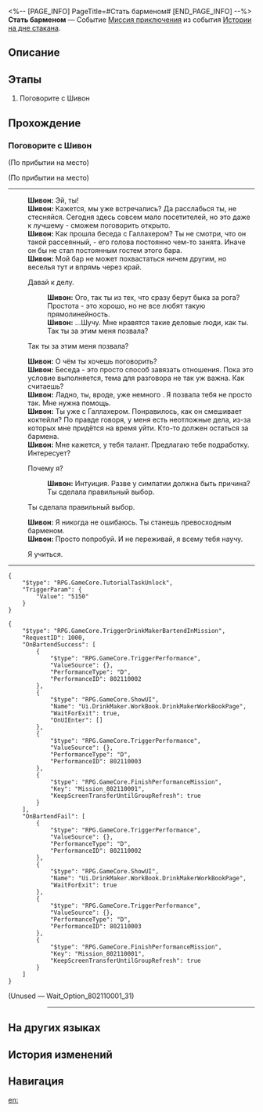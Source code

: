 <%-- [PAGE_INFO]
PageTitle=#Стать барменом#
[END_PAGE_INFO] --%>
{{Дополнить|Диалоги.}}
{{Миссия Инфобокс
|id              = 8021100
|Название        = 
|Изображение     = Миссия Стать барменом.png
|Тип             = Миссия приключения
|Событие         = Истории на дне стакана
|Глава           = Истории на дне стакана
|Условия         = Завершена [[Миссия Освоения]] «[[Прогулка среди могил]]»
|Персонажи       = Первопроходец; Шивон
|СтартЛокация    = [[Пенакония]] — [[Отель «Грёзы» (Мир грёз)]]
|Мир             = Пенакония
|Предыдущая      = 
|Следующая       = Опечаленные монстры I
|Награды         = Кредиты*5 000
}}
'''Стать барменом''' — Событие [[Миссия приключения]] из события [[Истории на дне стакана]].

==Описание==
{{Описание|<!--официальное описание из Перекрёстка судеб-->}}

==Этапы==
# Поговорите с Шивон

==Прохождение==
{{Дополнить}}

===Поговорите с Шивон===
{{Описание миссии|тип=Миссия приключения|локация=Отель «Грёзы» (Мир грёз)|Шивон, хозяйка бара «Проснись и пой», дала вам поручение. Она надеется, что вы сможете временно подменить бармена.}}
{{Диалог Начало}}
;(По прибытии на место)

;(По прибытии на место)
----
:'''Шивон:''' Эй, ты!
:'''Шивон:''' Кажется, мы уже встречались? Да расслабься ты, не стесняйся. Сегодня здесь совсем мало посетителей, но это даже к лучшему - сможем поговорить открыто.
:'''Шивон:''' Как прошла беседа с Галлахером? Ты не смотри, что он такой рассеянный, - его голова постоянно чем-то занята. Иначе он бы не стал постоянным гостем этого бара.
:'''Шивон:''' Мой бар не может похвастаться ничем другим, но веселья тут и впрямь через край.
:{{Диалог|Стрелка}} Давай к делу.
::'''Шивон:''' Ого, так ты из тех, что сразу берут быка за рога? Простота - это хорошо, но не все любят такую прямолинейность.
::'''Шивон:''' ...Шучу. Мне нравятся такие деловые люди, как ты.
::Так ты за этим меня позвала?
:{{Диалог|Стрелка}} Так ты за этим меня позвала?
:'''Шивон:''' О чём ты хочешь поговорить?
:'''Шивон:''' Беседа - это просто способ завязать отношения. Пока это условие выполняется, тема для разговора не так уж важна. Как считаешь?
:'''Шивон:''' Ладно, ты, вроде, уже немного {{MC|ж=расслабилась|м=расслабился}}. Я позвала тебя не просто так. Мне нужна помощь.
:'''Шивон:''' Ты уже {{MC|ж=знакома|м=знаком}} с Галлахером. Понравилось, как он смешивает коктейли? По правде говоря, у меня есть неотложные дела, из-за которых мне придётся на время уйти. Кто-то должен остаться за бармена.
:'''Шивон:''' Мне кажется, у тебя талант. Предлагаю тебе подработку. Интересует?
:{{Диалог|Стрелка}} Почему я?
::'''Шивон:''' Интуиция. Разве у симпатии должна быть причина?
::Ты сделала правильный выбор.
:{{Диалог|Стрелка}} Ты сделала правильный выбор.
:'''Шивон:''' Я никогда не ошибаюсь. Ты станешь превосходным барменом.
:'''Шивон:''' Просто попробуй. И не переживай, я всему тебя научу.
:{{Диалог|Стрелка}} Я {{MC|ж=готова|м=готов}} учиться.
----
<pre>{
	"$type": "RPG.GameCore.TutorialTaskUnlock",
	"TriggerParam": {
		"Value": "5150"
	}
}</pre>
<pre>{
	"$type": "RPG.GameCore.TriggerDrinkMakerBartendInMission",
	"RequestID": 1000,
	"OnBartendSuccess": [
		{
			"$type": "RPG.GameCore.TriggerPerformance",
			"ValueSource": {},
			"PerformanceType": "D",
			"PerformanceID": 802110002
		},
		{
			"$type": "RPG.GameCore.ShowUI",
			"Name": "Ui.DrinkMaker.WorkBook.DrinkMakerWorkBookPage",
			"WaitForExit": true,
			"OnUIEnter": []
		},
		{
			"$type": "RPG.GameCore.TriggerPerformance",
			"ValueSource": {},
			"PerformanceType": "D",
			"PerformanceID": 802110003
		},
		{
			"$type": "RPG.GameCore.FinishPerformanceMission",
			"Key": "Mission_802110001",
			"KeepScreenTransferUntilGroupRefresh": true
		}
	],
	"OnBartendFail": [
		{
			"$type": "RPG.GameCore.TriggerPerformance",
			"ValueSource": {},
			"PerformanceType": "D",
			"PerformanceID": 802110002
		},
		{
			"$type": "RPG.GameCore.ShowUI",
			"Name": "Ui.DrinkMaker.WorkBook.DrinkMakerWorkBookPage",
			"WaitForExit": true
		},
		{
			"$type": "RPG.GameCore.TriggerPerformance",
			"ValueSource": {},
			"PerformanceType": "D",
			"PerformanceID": 802110003
		},
		{
			"$type": "RPG.GameCore.FinishPerformanceMission",
			"Key": "Mission_802110001",
			"KeepScreenTransferUntilGroupRefresh": true
		}
	]
}</pre>
;(Unused &mdash; Wait_Option_802110001_31)
:<!--1-second delay-->
::----
{{Диалог Конец}}

==На других языках==
{{На других языках
|en   = Become A Drinksmith
|zhs  = 成为调饮师
|zht  = 成為調飲師
|ja   = バーテンダーになろう！
|ko   = 음료 제조가가 되다
|es   = Conviértete en barman
|fr   = Mixologue en devenir
|ru   = Стать барменом
|th   = สวมบทบาร์เทนเดอร์
|vi   = Trở Thành Người Pha Chế
|de   = Barkeeper werden
|id   = Menjadi Bartender
|pt   = Se Torne {{MC|ж=uma|м=um}} Coquetelista
}}

==История изменений==
{{История изменений|3.5}}

==Навигация==
{{Миссия приключения Навбокс|Глава }}

[[en:]]
